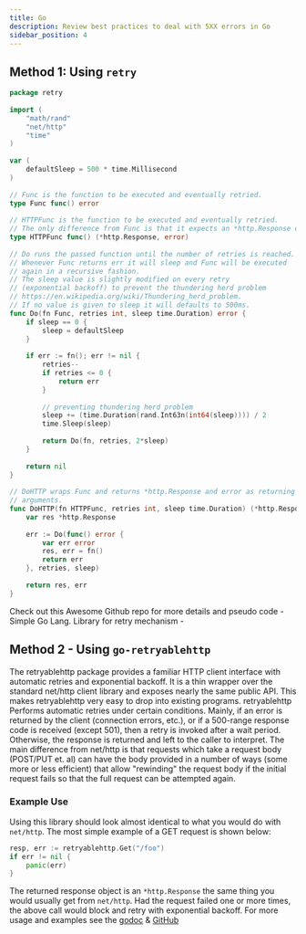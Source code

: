 ```yaml
---
title: Go
description: Review best practices to deal with 5XX errors in Go
sidebar_position: 4
---
```


## Method 1: Using `retry`

```go
package retry
​
import (
    "math/rand"
    "net/http"
    "time"
)
​
var (
    defaultSleep = 500 * time.Millisecond
)
​
// Func is the function to be executed and eventually retried.
type Func func() error
​
// HTTPFunc is the function to be executed and eventually retried.
// The only difference from Func is that it expects an *http.Response on the first returning argument.
type HTTPFunc func() (*http.Response, error)
​
// Do runs the passed function until the number of retries is reached.
// Whenever Func returns err it will sleep and Func will be executed
// again in a recursive fashion.
// The sleep value is slightly modified on every retry
// (exponential backoff) to prevent the thundering herd problem
// https://en.wikipedia.org/wiki/Thundering_herd_problem.
// If no value is given to sleep it will defaults to 500ms.
func Do(fn Func, retries int, sleep time.Duration) error {
    if sleep == 0 {
        sleep = defaultSleep
    }
​
    if err := fn(); err != nil {
        retries--
        if retries <= 0 {
            return err
        }
​
        // preventing thundering herd problem
        sleep += (time.Duration(rand.Int63n(int64(sleep)))) / 2
        time.Sleep(sleep)
​
        return Do(fn, retries, 2*sleep)
    }
​
    return nil
}
​
// DoHTTP wraps Func and returns *http.Response and error as returning
// arguments.
func DoHTTP(fn HTTPFunc, retries int, sleep time.Duration) (*http.Response, error) {
    var res *http.Response
​
    err := Do(func() error {
        var err error
        res, err = fn()
        return err
    }, retries, sleep)
​
    return res, err
}
```

Check out this Awesome Github repo for more details and pseudo code -
​
Simple Go Lang. Library for retry mechanism -
​

## Method 2 - Using `go-retryablehttp`

The retryablehttp package provides a familiar HTTP client interface with automatic retries and exponential backoff. It is a thin wrapper over the standard net/http client library and exposes nearly the same public API. This makes retryablehttp very easy to drop into existing programs.
retryablehttp Performs automatic retries under certain conditions. Mainly, if an error is returned by the client (connection errors, etc.), or if a 500-range response code is received (except 501), then a retry is invoked after a wait period. Otherwise, the response is returned and left to the caller to interpret.
The main difference from net/http is that requests which take a request body (POST/PUT et. al) can have the body provided in a number of ways (some more or less efficient) that allow "rewinding" the request body if the initial request fails so that the full request can be attempted again.

### Example Use

Using this library should look almost identical to what you would do with `net/http`. The most simple example of a GET request is shown below:

```go
resp, err := retryablehttp.Get("/foo")
if err != nil {
    panic(err)
}
```

The returned response object is an `*http.Response` the same thing you would usually get from `net/http`. Had the request failed one or more times, the above call would block and retry with exponential backoff.
For more usage and examples see the [godoc](https://pkg.go.dev/github.com/hashicorp/go-retryablehttp) & [GitHub](https://github.com/hashicorp/go-retryablehttp/tree/991b9d0a42d13014e3689dd49a94c02be01f4237)
​
